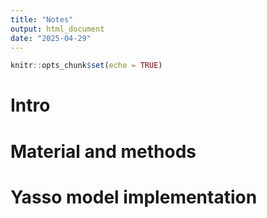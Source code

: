 ```yaml
---
title: "Notes"
output: html_document
date: "2025-04-29"
---
```


```r
knitr::opts_chunk$set(echo = TRUE)
```

# Intro


# Material and methods


# Yasso model implementation

